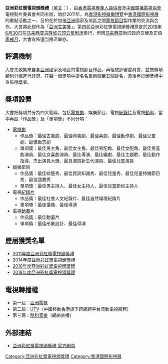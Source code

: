 {{亞洲彩虹獎電視頒獎禮}}
'''亞洲彩虹獎電視頒獎禮'''（[[英語|英文]]：{{lang|en|'''Asia Rainbow TV Awards'''}}) ，由[[香港電視專業人員協會|香港電視專業人員協會]]及[[中國廣播電視協會|中國廣播電視協會]]電視制片委員會共同主辦，始於2011年，為[[香港影視娛樂博覽|香港影視娛樂博覽]]中[[香港國際影視展|香港國際影視展]]的重點活動之一，目的在於加強[[亞洲|亞洲]]國家及地區之間[[電視節目|電視節目]]製作業的交流與合作。大會將此視作為「[[亞洲|亞洲]][[艾美獎|艾美獎]]」。第四屆亞洲彩虹獎電視頒獎禮原定於[[2018年|2018年]][[6月30日|6月30日]]在[[马来西亚|马来西亚]][[吉隆坡|吉隆坡]][[雲頂高原|云顶]][[雲頂高原#云顶云星剧场|云星剧场]]舉行，但因[[马来西亚|马来西亚]]新旧政府交替及正值[[斋戒月|斋戒月]]，大會宣怖适当推迟举办。

== 評選機制 ==
大會先收集來自各[[亞洲|亞洲]]國家及地區的電視節目作品，再組成評審委員會，並按獎項類別分組進行評選。在每一個獎項中提名名單兩個至五個提名，及後再於頒獎禮中宣佈得獎者。

== 獎項設置 ==
大會把獎項共分為四大範疇，包括[[電視劇|電視劇]]、娛樂節目、電視[[紀錄片|紀錄片]]及電視[[動畫|動畫]]，當中再設「作品獎」及「單項獎」不同分項：
* [[電視劇|電視劇]]
** 作品獎：最佳古裝劇、最佳時裝劇、最佳喜劇、最佳動作劇、最佳兒童劇、最佳勵志劇
** 單項獎：最佳男主角、最佳女主角、最佳男配角、最佳女配角、最佳男喜劇演員、最佳女喜劇演員、最佳導演、最佳編劇、最佳主題歌、最佳動作指導、杰出演員大獎、最具潛質新生代演員、最佳兒童演員
* 娛樂節目
** 作品獎：最佳綜藝秀、最佳資訊知識秀、最佳兒童秀、最佳兒童特備節目秀、最佳競賽秀
** 單項獎：最佳男主持人、最佳女主持人、最佳兒童節目主持人
* 電視[[紀錄片|紀錄片]]
** 作品獎：最佳社會人文紀錄片、最佳自然環境紀錄片
** 單項獎：最佳攝像、最佳導演
* 電視[[動畫|動畫]]片
** 作品獎：最佳動畫片
** 單項獎：最佳形象設計、最佳導演

== 歷届獲獎名單 ==
* [[2011年度亞洲彩虹獎電視頒獎禮|2011年度亞洲彩虹獎電視頒獎禮]]
* [[2014年度亞洲彩虹獎電視頒獎禮|2014年度亞洲彩虹獎電視頒獎禮]]
* [[2016年度亞洲彩虹獎電視頒獎禮|2016年度亞洲彩虹獎電視頒獎禮]]
* [[2018年度亞洲彩虹獎電視頒獎禮|2018年度亞洲彩虹獎電視頒獎禮]]

== 電視轉播權 ==
* 第一屆：[[亞洲電視|亞洲電視]]
* 第二屆：[[中國移動香港|UTV]]（中國移動香港旗下跨網跨平台流動電視服務）
* 第三屆：[[酷狗音樂|酷狗音樂]]（網絡直播）

== 外部連結 ==
* [http://ctvcc.tv/ 亞洲彩虹獎電視頒獎禮 官方網頁]{{Wayback|url=http://ctvcc.tv/ |date=20110501034942 }}

[[Category:亞洲彩虹獎電視頒獎禮|Category:亞洲彩虹獎電視頒獎禮]]
[[Category:香港國際影視展|Category:香港國際影視展]]